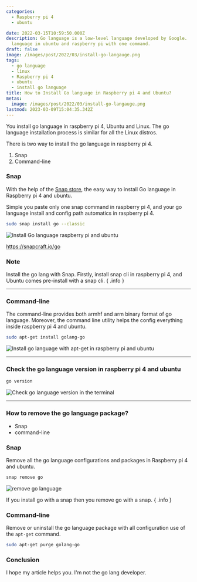 ```yaml
---
categories:
  - Raspberry pi 4
  - ubuntu

date: 2022-03-15T10:59:50.000Z
description: Go language is a low-level language developed by Google.  You can install go
  language in ubuntu and raspberry pi with one command.
draft: false
image: /images/post/2022/03/install-go-langauge.png
tags:
  - go language
  - linux
  - Raspberry pi 4
  - ubuntu
  - install go language
title: How to Install Go language in Raspberry pi 4 and Ubuntu?
metas:
  image: /images/post/2022/03/install-go-langauge.png
lastmod: 2023-03-09T15:04:35.342Z
---
```


You install go language in raspberry pi 4, Ubuntu and Linux. The go language
installation process is similar for all the Linux distros.

There is two way to install the go language in raspberry pi 4.

1. Snap
2. Command-line

### Snap

With the help of the [Snap store](https://snapcraft.io/go), the easy way to install Go language in Raspberry pi 4 and ubuntu.

Simple you paste only one snap command in raspberry pi 4, and your go language install and config path automatics in raspberry pi 4.

```bash
sudo snap install go --classic
```

![Install Go language raspberry pi and ubuntu](/images/post/2022/03/carbon--3-.png "Install Go language raspberry pi and ubuntu")

https://snapcraft.io/go

### Note

Install the go lang with Snap. Firstly, install snap cli in
raspberry pi 4, and Ubuntu comes pre-install with a snap cli. { .info }

---

### Command-line

The command-line provides both armhf and arm binary format of go language.
Moreover, the command line utility helps the config everything inside raspberry
pi 4 and ubuntu.

```bash
sudo apt-get install golang-go
```

![Install go language with apt-get in raspberry pi and ubuntu](/images/post/2022/03/carbon--5-.png "Install go language with apt-get in raspberry pi and ubuntu")

---

### Check the go language version in raspberry pi 4 and ubuntu

```bash
go version
```

![Check go language version in the terminal](/images/post/2022/03/carbon--6--1.png "Check go language version in the terminal")

---

### How to remove the go language package?

- Snap
- command-line

### Snap

Remove all the go language configurations and packages in Raspberry pi 4 and ubuntu.

```bash
snap remove go
```

![remove go language](/images/post/2022/03/carbon--4-.png "remove go language")

If you install go with a snap then you remove go with a snap. { .info }

### Command-line

Remove or uninstall the go language package with all configuration use of the `apt-get` command.

```bash
sudo apt-get purge golang-go
```

### Conclusion

I hope my article helps you. I'm not the go lang developer.
